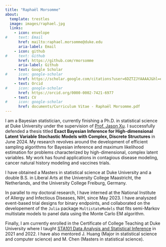 ```yaml
---
title: "Raphaël Morsomme"
about:
  template: trestles
  image: images/raphael.jpg
  links:
    - icon: envelope
#     text: Email
      href: mailto:raphael.morsomme@duke.edu
      aria-label: Email
    - icon: github
#     text: Github
      href: https://github.com/rmorsomme
      aria-label: Github
    - text: Google Scholar
#     icon: google-scholar
      href: https://scholar.google.com/citations?user=6DZTZJYAAAAJ&hl=en
    - text: Orcid
#     icon: google-scholar
      href: https://orcid.org/0000-0002-7421-6977
    - text: CV
#     icon: google-scholar
      href: documents/Curriculum Vitae - Raphaël Morsomme.pdf
---
```


I am a Bayesian statistician, currently finishing a Ph.D. in statistical science at Duke University under the supervision of [Prof. Jason Xu](https://jasonxu90.github.io/). I successfully defended a thesis titled **Exact Bayesian Inference for High-dimensional Latent Variable Stochastic Models with Complex, Discrete Structures** in June 2024. My research revolves around the development of efficient sampling algorithms for Bayesian inference and maximum likelihood estimation for problems characterized by high-dimensional, complex latent variables. My work has found applications in contagious disease modeling, cancer natural history modeling and vaccines trials.

I have obtained a Masters in statistical science at Duke University and a double B.S. in Liberal Arts at the University College Maastricht, the Netherlands, and the University College Freiburg, Germany.

In parallel to my doctoral research, I have interned at the National Institute of Allergy and Infectious Diseases, NIH, since May 2023. I have analyszed event-based trial designs for binary endpoints, and collaborated on the developement of the `Julia` package `MultistateModels` that fits semi-Markov multistate models to panel data using the Monte Carlo EM algorithm.

Finally, I am currently enrolled in the Certificate of College Teaching at Duke University where I taught [STA101 Data Analysis and Statistical Inference](https://rmorsomme.github.io/website/) in 2021 and 2022. I have also mentored J. Huang (Major in statistical science and computer science) and M. Chen (Masters in statistical science).
